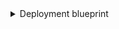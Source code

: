 <details>
<summary>Deployment blueprint</summary>

```json showLineNumbers
{
  "identifier": "githubDeployment",
  "title": "Deployment",
  "icon": "Deployment",
  "schema": {
    "properties": {
      "description": {
        "title": "Description",
        "type": "string"
      },
      "ref": {
        "title": "Ref",
        "type": "string"
      },
      "sha": {
        "title": "Sha",
        "type": "string"
      },
      "transientEnvironment": {
        "title": "Transient Environment",
        "type": "boolean"
      },
      "productionEnvironment": {
        "title": "Production Environment",
        "type": "boolean"
      },
      "createdAt": {
        "title": "Created At",
        "type": "string",
        "format": "date-time"
      },
      "url": {
        "title": "URL",
        "type": "string",
        "icon": "Link",
        "format": "url"
      }
    },
    "required": []
  },
  "mirrorProperties": {},
  "calculationProperties": {},
  "relations": {
    "environment": {
      "title": "Environment",
      "target": "githubRepoEnvironment",
      "required": false,
      "many": false
    }
  }
}
```

</details>

